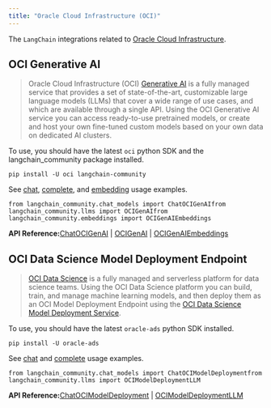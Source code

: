 ```yaml
---
title: "Oracle Cloud Infrastructure (OCI)"
---
```


The `LangChain` integrations related to [Oracle Cloud Infrastructure](https://www.oracle.com/artificial-intelligence/).

## OCI Generative AI

> Oracle Cloud Infrastructure (OCI) [Generative AI](https://docs.oracle.com/en-us/iaas/Content/generative-ai/home.htm) is a fully managed service that provides a set of state-of-the-art, customizable large language models (LLMs) that cover a wide range of use cases, and which are available through a single API. Using the OCI Generative AI service you can access ready-to-use pretrained models, or create and host your own fine-tuned custom models based on your own data on dedicated AI clusters.

To use, you should have the latest `oci` python SDK and the langchain\_community package installed.

```
pip install -U oci langchain-community
```

See [chat](/oss/integrations/llms/oci_generative_ai), [complete](/oss/integrations/chat/oci_generative_ai), and [embedding](/oss/integrations/text_embedding/oci_generative_ai) usage examples.

```
from langchain_community.chat_models import ChatOCIGenAIfrom langchain_community.llms import OCIGenAIfrom langchain_community.embeddings import OCIGenAIEmbeddings
```

**API Reference:**[ChatOCIGenAI](https://python.langchain.com/api_reference/community/chat_models/langchain_community.chat_models.oci_generative_ai.ChatOCIGenAI.html) | [OCIGenAI](https://python.langchain.com/api_reference/community/llms/langchain_community.llms.oci_generative_ai.OCIGenAI.html) | [OCIGenAIEmbeddings](https://python.langchain.com/api_reference/community/embeddings/langchain_community.embeddings.oci_generative_ai.OCIGenAIEmbeddings.html)

## OCI Data Science Model Deployment Endpoint

> [OCI Data Science](https://docs.oracle.com/en-us/iaas/data-science/using/home.htm) is a fully managed and serverless platform for data science teams. Using the OCI Data Science platform you can build, train, and manage machine learning models, and then deploy them as an OCI Model Deployment Endpoint using the [OCI Data Science Model Deployment Service](https://docs.oracle.com/en-us/iaas/data-science/using/model-dep-about.htm).

To use, you should have the latest `oracle-ads` python SDK installed.

```
pip install -U oracle-ads
```

See [chat](/oss/integrations/chat/oci_data_science) and [complete](/oss/integrations/llms/oci_model_deployment_endpoint) usage examples.

```
from langchain_community.chat_models import ChatOCIModelDeploymentfrom langchain_community.llms import OCIModelDeploymentLLM
```

**API Reference:**[ChatOCIModelDeployment](https://python.langchain.com/api_reference/community/chat_models/langchain_community.chat_models.oci_data_science.ChatOCIModelDeployment.html) | [OCIModelDeploymentLLM](https://python.langchain.com/api_reference/community/llms/langchain_community.llms.oci_data_science_model_deployment_endpoint.OCIModelDeploymentLLM.html)
